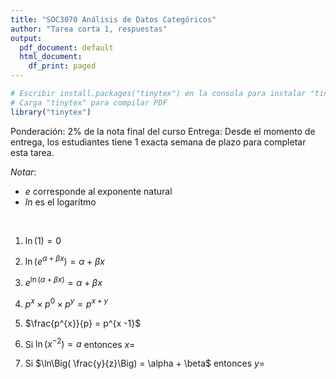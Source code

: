 ```yaml
---
title: "SOC3070 Análisis de Datos Categóricos"
author: "Tarea corta 1, respuestas"
output:
  pdf_document: default
  html_document:
    df_print: paged
---
```


```r
# Escribir install.packages("tinytex") en la consola para instalar "tinytex"
# Carga "tinytex" para compilar PDF
library("tinytex")
```

Ponderación: 2% de la nota final del curso
Entrega: Desde el momento de entrega, los estudiantes tiene 1 exacta semana de plazo para completar esta tarea. 

_Notar_: 

  - $e$ corresponde al exponente natural 
  - $ln$ es el logarítmo 

<br />

1) $\ln(1) = 0$ 


2) $\ln(e^{\alpha + \beta x}) = \alpha + \beta x$ 


3) $e^{\ln(\alpha + \beta x)} = \alpha + \beta x$ 


4) $p^{x} \times p^{0}  \times p^{y} = p^{x +y}$ 


5) $\frac{p^{x}}{p} = p^{x -1}$ 


6) Si $\ln\Big(x^{-2}\Big) = a$ entonces $x =$ 

\begin{align}
\ln\Big(x^{-2}\Big) &= a \\
\ln\Big( \frac{1}{x^2}  \Big) &= a \\
\frac{1}{x^2} &= e^{a} \\
x^{2} &= \frac{1}{e^{a}} = e^{-a} \\
x = \pm \sqrt{e^{-a}}
\end{align}



7) Si $\ln\Big( \frac{y}{z}\Big) = \alpha + \beta$ entonces $y =$

\begin{align}
\ln\Big( \frac{y}{z}\Big) &= \alpha + \beta \\
\frac{y}{z} &= e^{\alpha + \beta} \\
y &= e^{\alpha + \beta} \times z
\end{align}